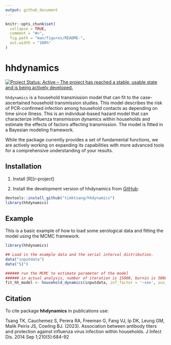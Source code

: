 ```yaml
---
output: github_document
---
```


<!-- README.md is generated from README.Rmd. Please edit that file -->

```r
knitr::opts_chunk$set(
  collapse = TRUE,
  comment = "#>",
  fig.path = "man/figures/README-",
  out.width = "100%"
)
```
# hhdynamics

[![Project Status: Active – The project has reached a stable, usable state and is being actively developed.](https://www.repostatus.org/badges/latest/active.svg)](https://www.repostatus.org/#active)

`hhdynamics` is a household transmission model that can fit to the case-ascertained household transmission studies. This model describes the risk of PCR-confirmed infection among household contacts as depending on time since illness. This is an individual-based hazard model that can characterize influenza transmission dynamics within households and estimate the effects of factors affecting transmission. The model is fitted in a Bayesian modeling framework.

While the package currently provides a set of fundamental functions, we are actively working on expanding its capabilities with more advanced tools for a comprehensive understanding of your results.
 
## Installation
1. Install [R][r-project]

2. Install the development version of hhdynamics from [GitHub](https://github.com/timktsang/hhdynamics):

```r
devtools::install_github("timktsang/hhdynamics")
library(hhdynamics)
```

## Example

This is a basic example of how to load some serological data and fitting the model using the MCMC framework.

```r
library(hhdynamics)

## Load in the example data and the serial interval distribution.
data("inputdata")
data("SI")

###### run the MCMC to estimate parameter of the model
###### in actual analysis, number of iteration is 15000, burnin is 5000, and thinning is 1
fit_hh_model <- household_dynamics(inputdata, inf_factor = '~sex', sus_factor = '~age',SI,n_iteration =  15000,burnin = 5000, thinning =  1)


```

## Citation

To cite package **hhdynamics** in publications use:

Tsang TK, Cauchemez S, Perera RA, Freeman G, Fang VJ, Ip DK, Leung GM, Malik Peiris JS, Cowling BJ. (2023). Association between antibody titers and protection against influenza virus infection within households. J Infect Dis. 2014 Sep 1;210(5):684-92
